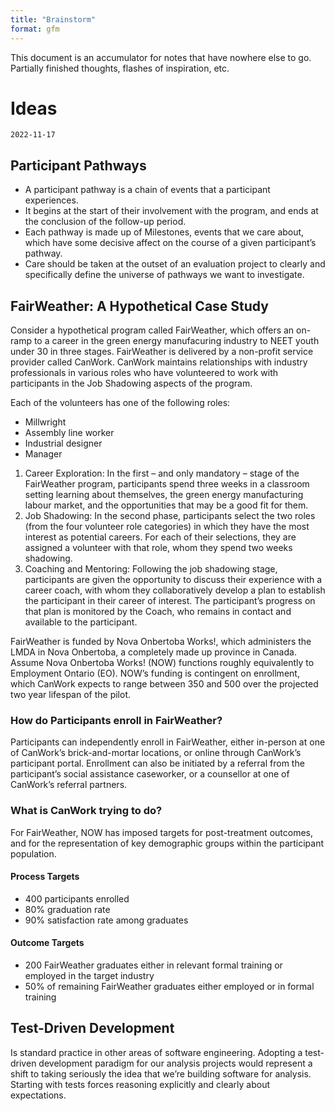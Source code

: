 ```yaml
---
title: "Brainstorm"
format: gfm
---
```


This document is an accumulator for notes that have nowhere else to go. Partially finished thoughts, flashes of inspiration, etc.

# Ideas

[`2022-11-17`]{.aside}

## Participant Pathways

- A participant pathway is a chain of events that a participant experiences.
- It begins at the start of their involvement with the program, and ends at the conclusion of the follow-up period.
- Each pathway is made up of Milestones, events that we care about, which have some decisive affect on the course of a given participant's pathway.
- Care should be taken at the outset of an evaluation project to clearly and specifically define the universe of pathways we want to investigate.

## FairWeather: A Hypothetical Case Study

Consider a hypothetical program called FairWeather, which offers an on-ramp to a career in the green energy manufacuring industry to NEET youth under 30 in three stages.
FairWeather is delivered by a non-profit service provider called CanWork.
CanWork maintains relationships with industry professionals in various roles who have volunteered to work with participants in the Job Shadowing aspects of the program.

Each of the volunteers has one of the following roles:

- Millwright
- Assembly line worker
- Industrial designer
- Manager

1. Career Exploration: In the first -- and only mandatory -- stage of the FairWeather program, participants spend three weeks in a classroom setting learning about themselves, the green energy manufacturing labour market, and the opportunities that may be a good fit for them.
2. Job Shadowing: In the second phase, participants select the two roles (from the four volunteer role categories) in which they have the most interest as potential careers.
For each of their selections, they are assigned a volunteer with that role, whom they spend two weeks shadowing.
3. Coaching and Mentoring: Following the job shadowing stage, participants are given the opportunity to discuss their experience with a career coach, with whom they collaboratively develop a plan to establish the participant in their career of interest.
The participant's progress on that plan is monitored by the Coach, who remains in contact and available to the participant.

FairWeather is funded by Nova Onbertoba Works!, which administers the LMDA in Nova Onbertoba, a completely made up province in Canada. Assume Nova Onbertoba Works! (NOW) functions roughly equivalently to Employment Ontario (EO). NOW's funding is contingent on enrollment, which CanWork expects to range between 350 and 500 over the projected two year lifespan of the pilot.

### How do Participants enroll in FairWeather?

Participants can independently enroll in FairWeather, either in-person at one of CanWork's brick-and-mortar locations, or online through CanWork's participant portal. Enrollment can also be initiated by a referral from the participant's social assistance caseworker, or a counsellor at one of CanWork's referral partners.

### What is CanWork trying to do?

For FairWeather, NOW has imposed targets for post-treatment outcomes, and for the representation of key demographic groups within the participant population.

#### Process Targets

- 400 participants enrolled
- 80% graduation rate
- 90% satisfaction rate among graduates

#### Outcome Targets

- 200 FairWeather graduates either in relevant formal training or employed in the target industry
- 50% of remaining FairWeather graduates either employed or in formal training

## Test-Driven Development

Is standard practice in other areas of software engineering.
Adopting a test-driven development paradigm for our analysis projects would represent a shift to taking seriously the idea that we're building software for analysis.
Starting with tests forces reasoning explicitly and clearly about expectations.